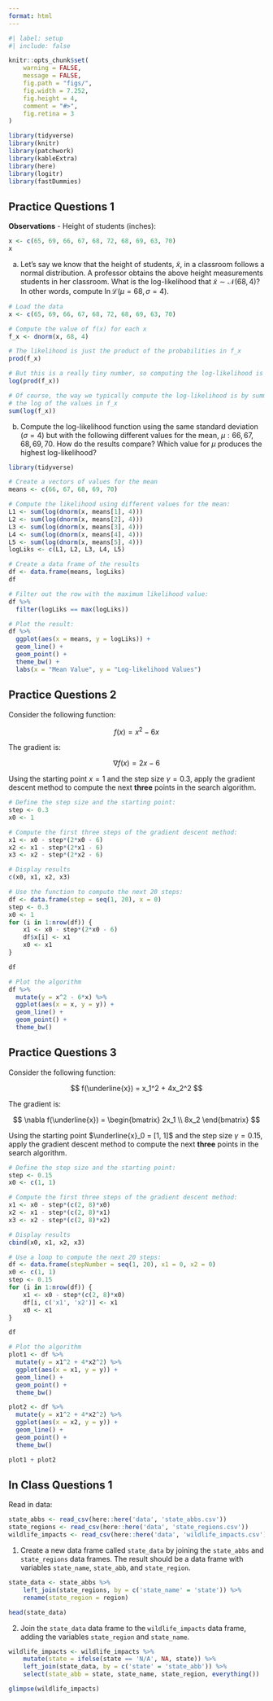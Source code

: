```yaml
---
format: html
---
```


```r
#| label: setup
#| include: false

knitr::opts_chunk$set(
    warning = FALSE,
    message = FALSE,
    fig.path = "figs/",
    fig.width = 7.252,
    fig.height = 4,
    comment = "#>",
    fig.retina = 3
)

library(tidyverse)
library(knitr)
library(patchwork)
library(kableExtra)
library(here)
library(logitr)
library(fastDummies)
```

## Practice Questions 1

**Observations** - Height of students (inches):

```r
x <- c(65, 69, 66, 67, 68, 72, 68, 69, 63, 70)
x
```

a) Let's say we know that the height of students, $\tilde{x}$, in a classroom follows a normal distribution. A professor obtains the above height measurements students in her classroom. What is the log-likelihood that $\tilde{x} \sim \mathcal{N} (68, 4)$? In other words, compute $\ln \mathcal{L} (\mu = 68, \sigma = 4)$.

```r
# Load the data
x <- c(65, 69, 66, 67, 68, 72, 68, 69, 63, 70)

# Compute the value of f(x) for each x
f_x <- dnorm(x, 68, 4)

# The likelihood is just the product of the probabilities in f_x
prod(f_x)

# But this is a really tiny number, so computing the log-likelihood is helpful
log(prod(f_x))

# Of course, the way we typically compute the log-likelihood is by summing up 
# the log of the values in f_x 
sum(log(f_x))
```

b) Compute the log-likelihood function using the same standard deviation $(\sigma = 4)$ but with the following different values for the mean, $\mu: 66, 67, 68, 69, 70$. How do the results compare? Which value for $\mu$ produces the highest log-likelihood?

```r
library(tidyverse)

# Create a vectors of values for the mean
means <- c(66, 67, 68, 69, 70)

# Compute the likelihood using different values for the mean:
L1 <- sum(log(dnorm(x, means[1], 4)))
L2 <- sum(log(dnorm(x, means[2], 4)))
L3 <- sum(log(dnorm(x, means[3], 4)))
L4 <- sum(log(dnorm(x, means[4], 4)))
L5 <- sum(log(dnorm(x, means[5], 4)))
logLiks <- c(L1, L2, L3, L4, L5)

# Create a data frame of the results
df <- data.frame(means, logLiks)
df

# Filter out the row with the maximum likelihood value:
df %>% 
  filter(logLiks == max(logLiks))

# Plot the result:
df %>% 
  ggplot(aes(x = means, y = logLiks)) +
  geom_line() +
  geom_point() + 
  theme_bw() + 
  labs(x = "Mean Value", y = "Log-likelihood Values")
```




## Practice Questions 2

Consider the following function:

$$f(x) = x^2 - 6x$$

The gradient is:

$$\nabla f(x) = 2x - 6$$

Using the starting point $x = 1$ and the step size $\gamma =  0.3$, apply the gradient descent method to compute the next **three** points in the search algorithm.

```r
# Define the step size and the starting point:
step <- 0.3
x0 <- 1

# Compute the first three steps of the gradient descent method:
x1 <- x0 - step*(2*x0 - 6)
x2 <- x1 - step*(2*x1 - 6)
x3 <- x2 - step*(2*x2 - 6)

# Display results
c(x0, x1, x2, x3)

# Use the function to compute the next 20 steps:
df <- data.frame(step = seq(1, 20), x = 0)
step <- 0.3
x0 <- 1
for (i in 1:nrow(df)) {
    x1 <- x0 - step*(2*x0 - 6)
    df$x[i] <- x1
    x0 <- x1
}

df

# Plot the algorithm
df %>% 
  mutate(y = x^2 - 6*x) %>% 
  ggplot(aes(x = x, y = y)) +
  geom_line() + 
  geom_point() + 
  theme_bw()
```



## Practice Questions 3

Consider the following function:

$$
f(\underline{x}) = x_1^2 + 4x_2^2
$$

The gradient is:

$$
\nabla f(\underline{x}) =
\begin{bmatrix}
2x_1
\\ 
8x_2
\end{bmatrix}
$$

Using the starting point $\underline{x}_0 = [1, 1]$ and the step size $\gamma =  0.15$, apply the gradient descent method to compute the next **three** points in the search algorithm.

```r
# Define the step size and the starting point:
step <- 0.15
x0 <- c(1, 1)

# Compute the first three steps of the gradient descent method:
x1 <- x0 - step*(c(2, 8)*x0)
x2 <- x1 - step*(c(2, 8)*x1)
x3 <- x2 - step*(c(2, 8)*x2)

# Display results
cbind(x0, x1, x2, x3)

# Use a loop to compute the next 20 steps:
df <- data.frame(stepNumber = seq(1, 20), x1 = 0, x2 = 0)
x0 <- c(1, 1)
step <- 0.15
for (i in 1:nrow(df)) {
    x1 <- x0 - step*(c(2, 8)*x0)
    df[i, c('x1', 'x2')] <- x1
    x0 <- x1
}

df

# Plot the algorithm
plot1 <- df %>% 
  mutate(y = x1^2 + 4*x2^2) %>% 
  ggplot(aes(x = x1, y = y)) +
  geom_line() + 
  geom_point() + 
  theme_bw()

plot2 <- df %>% 
  mutate(y = x1^2 + 4*x2^2) %>% 
  ggplot(aes(x = x2, y = y)) +
  geom_line() + 
  geom_point() + 
  theme_bw()

plot1 + plot2
```




## In Class Questions 1

Read in data:

```r
state_abbs <- read_csv(here::here('data', 'state_abbs.csv')) 
state_regions <- read_csv(here::here('data', 'state_regions.csv')) 
wildlife_impacts <- read_csv(here::here('data', 'wildlife_impacts.csv'))
```

1. Create a new data frame called `state_data` by joining the `state_abbs` and `state_regions` data frames. The result should be a data frame with variables `state_name`, `state_abb`, and `state_region`.

```r
state_data <- state_abbs %>%
    left_join(state_regions, by = c('state_name' = 'state')) %>%
    rename(state_region = region)

head(state_data)
```

2. Join the `state_data` data frame to the `wildlife_impacts` data frame, adding the variables `state_region` and `state_name`.

```r
wildlife_impacts <- wildlife_impacts %>%
    mutate(state = ifelse(state == 'N/A', NA, state)) %>% 
    left_join(state_data, by = c('state' = 'state_abb')) %>%
    select(state_abb = state, state_name, state_region, everything())

glimpse(wildlife_impacts)
```
